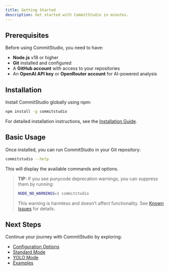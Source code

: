 ```yaml
---
title: Getting Started
description: Get started with CommitStudio in minutes.
---
```


## Prerequisites

Before using CommitStudio, you need to have:

- **Node.js** v18 or higher
- **Git** installed and configured
- A **GitHub account** with access to your repositories
- An **OpenAI API key** or **OpenRouter account** for AI-powered analysis

## Installation

Install CommitStudio globally using npm:

```bash
npm install -g commitstudio
```

For detailed installation instructions, see the [Installation Guide](/docs/1-getting-started/installation).

## Basic Usage

Once installed, you can run CommitStudio in your Git repository:

```bash
commitstudio --help
```

This will display the available commands and options.

> **TIP:** If you see punycode deprecation warnings, you can suppress them by running:
> ```bash
> NODE_NO_WARNINGS=1 commitstudio
> ```
> This warning is harmless and doesn't affect functionality. See [Known Issues](/docs/6-troubleshooting/known-issues) for details.

## Next Steps

Continue your journey with CommitStudio by exploring:

- [Configuration Options](/docs/3-configuration/options)
- [Standard Mode](/docs/2-usage/standard-mode)
- [YOLO Mode](/docs/2-usage/yolo-mode)
- [Examples](/docs/2-usage/examples)
